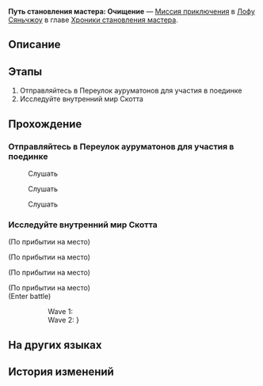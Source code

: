 {{Дополнить|Диалоги.}}
{{Миссия Инфобокс
|id              = 8024116
|Название        = 
|Изображение     = Миссия Освоения Путь становления мастера Очищение.png
|Тип             = Миссия приключения
|События         = 
|Глава           = Хроники становления мастера
|Условия         = 
|Персонажи       = Первопроходец
|СтартЛокация    = Переулок ауруматонов
|Мир             = Лофу Сяньчжоу
|Локации         = Переулок ауруматонов
|Предыдущая      = 
|Следующая       = 
|Награды         = Звёздный нефрит*10; Очищенный эфир*2; Кредиты*20 000
}}
'''Путь становления мастера: Очищение''' — [[Миссия приключения]] в [[Лофу Сяньчжоу]] в главе [[Хроники становления мастера]].

==Описание==
{{Описание|<!--официальное описание из Перекрёстка судеб-->}}

==Этапы==
# Отправляйтесь в Переулок ауруматонов для участия в поединке
# Исследуйте внутренний мир Скотта

==Прохождение==
{{Дополнить}}

===Отправляйтесь в Переулок ауруматонов для участия в поединке===
{{Описание миссии|локация=Переулок ауруматонов|Спустя пятнадцать дней тренировок и приключений вы с Март 7 понимаете, что простой победы в поединке на мечах будет мало.<br />Господин Хвост сказал, что может заставить Скотта стать лучше. Хоть бы это было так...}}
{{Диалог Начало}}
:{{tx}}
:{{tx}}

:{{Диалог|Разговор}} Слушать
:{{tx}}

:{{Диалог|Разговор}} Слушать
:{{tx}}

:{{Диалог|Разговор}} Слушать
:{{tx}}
{{Диалог Конец}}

===Исследуйте внутренний мир Скотта===
{{Описание миссии|локация=Внутренний мир Скотта|С помощью письма с угрозой Хвосту удаётся проникнуть во внутренний мир Скотта. Говорят, желания злодеев можно представить в виде дворца, в глубине которого прячутся самые безнравственные из этих желаний.<br />Двигайтесь вперёд, чтобы найти безнравственные желания Скотта.}}
{{Диалог Начало}}
;(По прибытии на место)

;(По прибытии на место)
:{{tx}}
{{Описание миссии|локация=Внутренний мир Скотта|С помощью письма с угрозой Хвосту удаётся проникнуть во внутренний мир Скотта. Говорят, желания злодеев можно представить в виде дворца, в глубине которого прячутся самые безнравственные из этих желаний.<br />Хвост уже приблизился к цели - безнравственные желания Скотта впереди.}}
;(По прибытии на место)

;(По прибытии на место)
:{{tx}}
;(Enter battle)
::Wave 1: {{Enemy List|Базовый персонал: Сотрудник охраны*2/-20% Сила атаки, +300% НР, -10% Скорость; Базовый персонал: Полевой сотрудник*1/-20% Сила атаки, +300% НР, -10% Скорость}}
::Wave 2: {{Enemy List|Базовый персонал: Полевой сотрудник*2/-20% Сила атаки, +300% НР, -10% Скорость; Зверь Изобилия: Древесный волк*1/-20% Сила атаки, +300% НР, -10% Скорость{ text = Линдон «Одинокий волк» Скотт }}}
{{Диалог Конец}}

==На других языках==
{{На других языках
|en   = Way of Primaveral Blade: Cleanse
|zhs  = 初花剑客行•祓除
|zht  = 初花劍客行•祓除
|ja   = 花咲く剣客行・祓除
|ko   = 초화검객행•불제
|es   = El florecer de una espadachina: Purificación
|fr   = Voie de la première lame&nbsp;: Purification
|ru   = Путь становления мастера: Очищение
|th   = วิถีนักดาบบุปผาแรกแย้ม: กวาดล้าง
|vi   = Sơ Hoa Kiếm Khách Hành - Thanh Tẩy
|de   = Reise der erblühenden Klinge: Reinigung
|id   = Bunga Pertama Jalan Pedang: Pemurnian
|pt   = Caminho da Lâmina Primaveril: Limpeza
}}

==История изменений==
{{История изменений|2.7}}
